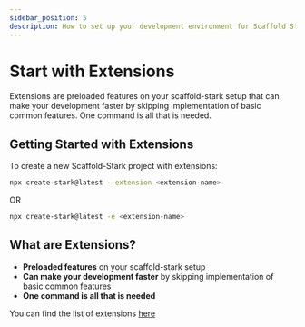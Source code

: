```yaml
---
sidebar_position: 5
description: How to set up your development environment for Scaffold Stark-2 with extensions.
---
```


# Start with Extensions

Extensions are preloaded features on your scaffold-stark setup that can make your development faster by skipping implementation of basic common features. One command is all that is needed.

## Getting Started with Extensions

To create a new Scaffold-Stark project with extensions:

```bash
npx create-stark@latest --extension <extension-name>
```

OR

```bash
npx create-stark@latest -e <extension-name>
```

## What are Extensions?

- **Preloaded features** on your scaffold-stark setup
- **Can make your development faster** by skipping implementation of basic common features
- **One command is all that is needed**

You can find the list of extensions [here](https://scaffoldstark.com/extensions)
